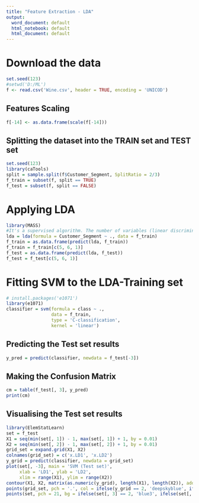 ---
title: "Feature Extraction - LDA"
output:
  word_document: default
  html_notebook: default
  html_document: default
---

# Download the data
```{r}
set.seed(123)
#setwd('D:/ML')
f <- read.csv('Wine.csv', header = TRUE, encoding = 'UNICOD')
```

## Features Scaling
```{r}
f[-14] <- as.data.frame(scale(f[-14]))
```

## Splitting the dataset into the TRAIN set and TEST set
```{r}
set.seed(123)
library(caTools)
split = sample.split(f$Customer_Segment, SplitRatio = 2/3)
f_train = subset(f, split == TRUE)
f_test = subset(f, split == FALSE)
```

# Applying LDA
```{r}
library(MASS)
#It's a supervised algorithm. The number of variables (linear discriminants) is equal to the number of classes - 1
lda = lda(formula = Customer_Segment ~ ., data = f_train)
f_train = as.data.frame(predict(lda, f_train))
f_train = f_train[c(5, 6, 1)]
f_test = as.data.frame(predict(lda, f_test))
f_test = f_test[c(5, 6, 1)]
```

# Fitting SVM to the LDA-Training set
```{r}
# install.packages('e1071')
library(e1071)
classifier = svm(formula = class ~ .,
                 data = f_train,
                 type = 'C-classification',
                 kernel = 'linear')
```

## Predicting the Test set results
```{r}
y_pred = predict(classifier, newdata = f_test[-3])
```

## Making the Confusion Matrix
```{r}
cm = table(f_test[, 3], y_pred)
print(cm)
```

## Visualising the Test set results
```{r}
library(ElemStatLearn)
set = f_test
X1 = seq(min(set[, 1]) - 1, max(set[, 1]) + 1, by = 0.01)
X2 = seq(min(set[, 2]) - 1, max(set[, 2]) + 1, by = 0.01)
grid_set = expand.grid(X1, X2)
colnames(grid_set) = c('x.LD1', 'x.LD2')
y_grid = predict(classifier, newdata = grid_set)
plot(set[, -3], main = 'SVM (Test set)',
     xlab = 'LD1', ylab = 'LD2',
     xlim = range(X1), ylim = range(X2))
contour(X1, X2, matrix(as.numeric(y_grid), length(X1), length(X2)), add = TRUE)
points(grid_set, pch = '.', col = ifelse(y_grid == 2, 'deepskyblue', ifelse(y_grid == 1, 'springgreen3', 'tomato')))
points(set, pch = 21, bg = ifelse(set[, 3] == 2, 'blue3', ifelse(set[, 3] == 1, 'green4', 'red3')))
```
